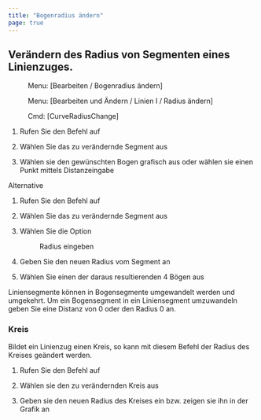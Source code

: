 ```yaml
---
title: "Bogenradius ändern"
page: true
---
```

## Ver&#228;ndern des Radius von Segmenten eines Linienzuges.
<GeoMapper> <Menu> Menu: [Bearbeiten / Bogenradius ändern] </Menu> </GeoMapper>
<GeoDesigner> <Menu> Menu: [Bearbeiten und Ändern / Linien I / Radius ändern] </Menu> 
 <Menu> Cmd: [CurveRadiusChange] </Menu> </GeoDesigner>


1. Rufen Sie den Befehl auf

2. W&#228;hlen Sie das zu ver&#228;ndernde Segment aus

3. W&#228;hlen sie den gew&#252;nschten Bogen grafisch aus oder w&#228;hlen sie einen Punkt mittels Distanzeingabe




Alternative


1. Rufen Sie den Befehl auf

2. W&#228;hlen Sie das zu ver&#228;ndernde Segment aus

3. W&#228;hlen Sie die Option <Menu>Radius eingeben</Menu> 
4. Geben Sie den neuen Radius vom Segment an

5. W&#228;hlen Sie einen der daraus resultierenden 4 B&#246;gen aus



<Success>
Liniensegmente k&#246;nnen in Bogensegmente umgewandelt werden und umgekehrt. Um ein Bogensegment in ein Liniensegment umzuwandeln geben Sie <GeoMapper>eine Distanz von  <Bold> 0 </Bold>  oder 
</GeoMapper>
den Radius  <Bold> 0 </Bold>  an.
</Success>


### Kreis
Bildet ein Linienzug einen Kreis, so kann mit diesem Befehl der Radius des Kreises ge&#228;ndert werden.


1. Rufen Sie den Befehl auf

2. W&#228;hlen sie den zu ver&#228;ndernden Kreis aus

3. Geben sie den neuen Radius des Kreises ein bzw. zeigen sie ihn in der Grafik an



